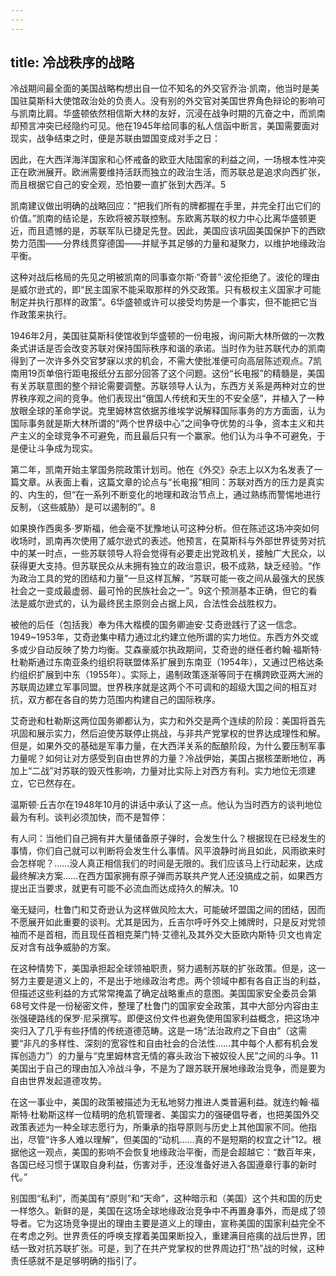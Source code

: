 ```yaml
---
---
---
```

title: 冷战秩序的战略
---



冷战期间最全面的美国战略构想出自一位不知名的外交官乔治·凯南，他当时是美国驻莫斯科大使馆政治处的负责人。没有别的外交官对美国世界角色辩论的影响可与凯南比肩。华盛顿依然相信斯大林的友好，沉浸在战争时期的亢奋之中，而凯南却预言冲突已经隐约可见。他在1945年给同事的私人信函中断言，美国需要面对现实，战争结束之时，便是苏联由盟国变成对手之日：

因此，在大西洋海洋国家和心怀戒备的欧亚大陆国家的利益之间，一场根本性冲突正在欧洲展开。欧洲需要维持活跃而独立的政治生活，而苏联总是追求向西扩张，而且根据它自己的安全观，恐怕要一直扩张到大西洋。5

凯南建议做出明确的战略回应：“把我们所有的牌都握在手里，并完全打出它们的价值。”凯南的结论是，东欧将被苏联控制。东欧离苏联的权力中心比离华盛顿更近，而且遗憾的是，苏联军队已捷足先登。因此，美国应该巩固美国保护下的西欧势力范围——分界线贯穿德国——并赋予其足够的力量和凝聚力，以维护地缘政治平衡。

这种对战后格局的先见之明被凯南的同事查尔斯·“奇普”·波伦拒绝了。波伦的理由是威尔逊式的，即“民主国家不能采取那样的外交政策。只有极权主义国家才可能制定并执行那样的政策”。6华盛顿或许可以接受均势是一个事实，但不能把它当作政策来执行。

1946年2月，美国驻莫斯科使馆收到华盛顿的一份电报，询问斯大林所做的一次教条式讲话是否会改变苏联对保持国际秩序和谐的承诺。当时作为驻苏联代办的凯南得到了一次许多外交官梦寐以求的机会，不需大使批准便可向高层陈述观点。7凯南用19页单倍行距电报纸分五部分回答了这个问题。这份“长电报”的精髓是，美国有关苏联意图的整个辩论需要调整。苏联领导人认为，东西方关系是两种对立的世界秩序观之间的竞争。他们表现出“俄国人传统和天生的不安全感”，并植入了一种放眼全球的革命学说。克里姆林宫依据苏维埃学说解释国际事务的方方面面，认为国际事务就是斯大林所谓的“两个世界级中心”之间争夺优势的斗争，资本主义和共产主义的全球竞争不可避免，而且最后只有一个赢家。他们认为斗争不可避免，于是便让斗争成为现实。

第二年，凯南开始主掌国务院政策计划司。他在《外交》杂志上以X为名发表了一篇文章。从表面上看，这篇文章的论点与“长电报”相同：苏联对西方的压力是真实的、内生的，但“在一系列不断变化的地理和政治节点上，通过熟练而警惕地进行反制，（这些威胁）是可以遏制的”。8

如果换作西奥多·罗斯福，他会毫不犹豫地认可这种分析。但在陈述这场冲突如何收场时，凯南再次使用了威尔逊式的表述。他预言，在莫斯科与外部世界徒劳对抗中的某一时点，一些苏联领导人将会觉得有必要走出党政机关，接触广大民众，以获得更大支持。但苏联民众从未拥有独立的政治意识，极不成熟，缺乏经验。“作为政治工具的党的团结和力量”一旦这样瓦解，“苏联可能一夜之间从最强大的民族社会之一变成最虚弱、最可怜的民族社会之一”。9这个预测基本正确，但它的看法是威尔逊式的，认为最终民主原则会占据上风，合法性会战胜权力。

被他的后任（包括我）奉为伟大楷模的国务卿迪安·艾奇逊践行了这一信念。1949~1953年，艾奇逊集中精力通过北约建立他所谓的实力地位。东西方外交或多或少自动反映了势力均衡。艾森豪威尔执政期间，艾奇逊的继任者约翰·福斯特·杜勒斯通过东南亚条约组织将联盟体系扩展到东南亚（1954年），又通过巴格达条约组织扩展到中东（1955年）。实际上，遏制政策逐渐等同于在横跨欧亚两大洲的苏联周边建立军事同盟。世界秩序就是这两个不可调和的超级大国之间的相互对抗，双方都在各自的势力范围内构建自己的国际秩序。

艾奇逊和杜勒斯这两位国务卿都认为，实力和外交是两个连续的阶段：美国将首先巩固和展示实力，然后迫使苏联停止挑战，与非共产党掌权的世界达成理性和解。但是，如果外交的基础是军事力量，在大西洋关系的酝酿阶段，为什么要压制军事力量呢？如何让对方感受到自由世界的力量？冷战伊始，美国占据核垄断地位，再加上“二战”对苏联的毁灭性影响，力量对比实际上对西方有利。实力地位无须建立，它已然存在。

温斯顿·丘吉尔在1948年10月的讲话中承认了这一点。他认为当时西方的谈判地位最为有利。谈判必须加快，而不是暂停：

有人问：当他们自己拥有并大量储备原子弹时，会发生什么？根据现在已经发生的事情，你们自己就可以判断将会发生什么事情。风平浪静时尚且如此，风雨欲来时会怎样呢？……没人真正相信我们的时间是无限的。我们应该马上行动起来，达成最终解决方案……在西方国家拥有原子弹而苏联共产党人还没搞成之前，如果西方提出正当要求，就更有可能不必流血而达成持久的解决。10

毫无疑问，杜鲁门和艾奇逊认为这样做风险太大，可能破坏盟国之间的团结，因而不愿展开如此重要的谈判。尤其是因为，丘吉尔呼吁外交上摊牌时，只是反对党领袖而不是首相，而且现任首相克莱门特·艾德礼及其外交大臣欧内斯特·贝文也肯定反对含有战争威胁的方案。

在这种情势下，美国承担起全球领袖职责，努力遏制苏联的扩张政策。但是，这一努力主要是道义上的，不是出于地缘政治考虑。两个领域中都有各自正当的利益，但描述这些利益的方式常常掩盖了确定战略重点的意图。美国国家安全委员会第68号文件是一份秘密文件，整理了杜鲁门的国家安全政策，其中大部分内容由主张强硬路线的保罗·尼采撰写。即便这份文件也避免使用国家利益概念，把这场冲突归入了几乎有些抒情的传统道德范畴。这是一场“法治政府之下自由”（这需要“非凡的多样性、深刻的宽容性和自由社会的合法性……其中每个人都有机会发挥创造力”）的力量与“克里姆林宫无情的寡头政治下被奴役人民”之间的斗争。11美国出于自己的理由加入冷战斗争，不是为了跟苏联开展地缘政治竞争，而是要为自由世界发起道德攻势。

在这一事业中，美国的政策被描述为无私地努力推进人类普遍利益。就连约翰·福斯特·杜勒斯这样一位精明的危机管理者、美国实力的强硬倡导者，也把美国外交政策表述为一种全球志愿行为，所秉承的指导原则与历史上其他国家不同。他指出，尽管“许多人难以理解”，但美国的“动机……真的不是短期的权宜之计”12。根据他这一观点，美国的影响不会恢复地缘政治平衡，而是会超越它：“数百年来，各国已经习惯于谋取自身利益，伤害对手，还没准备好进入各国遵章行事的新时代。”

别国图“私利”，而美国有“原则”和“天命”，这种暗示和（美国）这个共和国的历史一样悠久。新鲜的是，美国在这场全球地缘政治竞争中不再置身事外，而是成了领导者。它为这场竞争提出的理由主要是道义上的理由，宣称美国的国家利益完全不在考虑之列。世界责任的呼唤支撑着美国果断投入，重建满目疮痍的战后世界，团结一致对抗苏联扩张。可是，到了在共产党掌权的世界周边打“热”战的时候，这种责任感就不是足够明确的指引了。